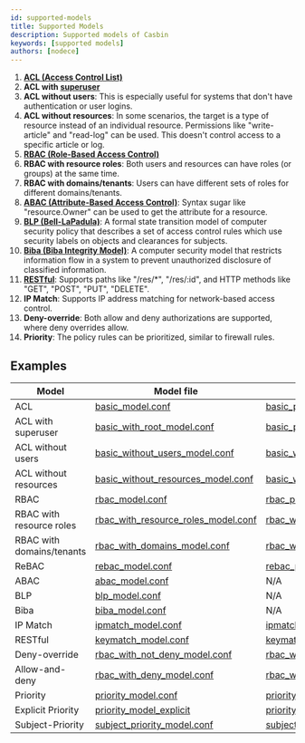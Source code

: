 ```yaml
---
id: supported-models
title: Supported Models
description: Supported models of Casbin
keywords: [supported models]
authors: [nodece]
---
```


1. [**ACL (Access Control List)**](https://en.wikipedia.org/wiki/Access_control_list)
2. **ACL with [superuser](https://en.wikipedia.org/wiki/Superuser)**
3. **ACL without users**: This is especially useful for systems that don't have authentication or user logins.
4. **ACL without resources**: In some scenarios, the target is a type of resource instead of an individual resource. Permissions like "write-article" and "read-log" can be used. This doesn't control access to a specific article or log.
5. **[RBAC (Role-Based Access Control)](https://en.wikipedia.org/wiki/Role-based_access_control)**
6. **RBAC with resource roles**: Both users and resources can have roles (or groups) at the same time.
7. **RBAC with domains/tenants**: Users can have different sets of roles for different domains/tenants.
8. **[ABAC (Attribute-Based Access Control)](https://en.wikipedia.org/wiki/Attribute-Based_Access_Control)**: Syntax sugar like "resource.Owner" can be used to get the attribute for a resource.
9. **[BLP (Bell-LaPadula)](https://en.wikipedia.org/wiki/Bell%E2%80%93LaPadula_model)**: A formal state transition model of computer security policy that describes a set of access control rules which use security labels on objects and clearances for subjects.
10. **[Biba (Biba Integrity Model)](https://en.wikipedia.org/wiki/Biba_Model)**: A computer security model that restricts information flow in a system to prevent unauthorized disclosure of classified information.
11. **[RESTful](https://en.wikipedia.org/wiki/Representational_state_transfer)**: Supports paths like "/res/*", "/res/:id", and HTTP methods like "GET", "POST", "PUT", "DELETE".
12. **IP Match**: Supports IP address matching for network-based access control.
13. **Deny-override**: Both allow and deny authorizations are supported, where deny overrides allow.
14. **Priority**: The policy rules can be prioritized, similar to firewall rules.

## Examples

| Model                     | Model file                                                                                                                       | Policy file                                                                                                                      |
|---------------------------|----------------------------------------------------------------------------------------------------------------------------------|----------------------------------------------------------------------------------------------------------------------------------|
| ACL                       | [basic_model.conf](https://github.com/casbin/casbin/blob/master/examples/basic_model.conf)                                       | [basic_policy.csv](https://github.com/casbin/casbin/blob/master/examples/basic_policy.csv)                                       |
| ACL with superuser        | [basic_with_root_model.conf](https://github.com/casbin/casbin/blob/master/examples/basic_with_root_model.conf)                   | [basic_policy.csv](https://github.com/casbin/casbin/blob/master/examples/basic_policy.csv)                                       |
| ACL without users         | [basic_without_users_model.conf](https://github.com/casbin/casbin/blob/master/examples/basic_without_users_model.conf)           | [basic_without_users_policy.csv](https://github.com/casbin/casbin/blob/master/examples/basic_without_users_policy.csv)           |
| ACL without resources     | [basic_without_resources_model.conf](https://github.com/casbin/casbin/blob/master/examples/basic_without_resources_model.conf)   | [basic_without_resources_policy.csv](https://github.com/casbin/casbin/blob/master/examples/basic_without_resources_policy.csv)   |
| RBAC                      | [rbac_model.conf](https://github.com/casbin/casbin/blob/master/examples/rbac_model.conf)                                         | [rbac_policy.csv](https://github.com/casbin/casbin/blob/master/examples/rbac_policy.csv)                                         |
| RBAC with resource roles  | [rbac_with_resource_roles_model.conf](https://github.com/casbin/casbin/blob/master/examples/rbac_with_resource_roles_model.conf) | [rbac_with_resource_roles_policy.csv](https://github.com/casbin/casbin/blob/master/examples/rbac_with_resource_roles_policy.csv) |
| RBAC with domains/tenants | [rbac_with_domains_model.conf](https://github.com/casbin/casbin/blob/master/examples/rbac_with_domains_model.conf)               | [rbac_with_domains_policy.csv](https://github.com/casbin/casbin/blob/master/examples/rbac_with_domains_policy.csv)               |
| ReBAC                     | [rebac_model.conf](https://github.com/casbin/casbin/blob/master/examples/rebac_model.conf)                                       | [rebac_policy.csv](https://github.com/casbin/casbin/blob/master/examples/rebac_policy.csv)                                       |
| ABAC                      | [abac_model.conf](https://github.com/casbin/casbin/blob/master/examples/abac_model.conf)                                         | N/A                                                                                                                              |
| BLP                       | [blp_model.conf](https://github.com/casbin/casbin/blob/master/examples/blp_model.conf)                                           | N/A                                                                                                                              |
| Biba                      | [biba_model.conf](https://github.com/casbin/casbin/blob/master/examples/biba_model.conf)                                         | N/A                                                                                                                              |
| IP Match                  | [ipmatch_model.conf](https://github.com/casbin/casbin/blob/master/examples/ipmatch_model.conf)                                   | [ipmatch_policy.csv](https://github.com/casbin/casbin/blob/master/examples/ipmatch_policy.csv)                                   |
| RESTful                   | [keymatch_model.conf](https://github.com/casbin/casbin/blob/master/examples/keymatch_model.conf)                                 | [keymatch_policy.csv](https://github.com/casbin/casbin/blob/master/examples/keymatch_policy.csv)                                 |
| Deny-override             | [rbac_with_not_deny_model.conf](https://github.com/casbin/casbin/blob/master/examples/rbac_with_not_deny_model.conf)             | [rbac_with_deny_policy.csv](https://github.com/casbin/casbin/blob/master/examples/rbac_with_deny_policy.csv)                     |
| Allow-and-deny            | [rbac_with_deny_model.conf](https://github.com/casbin/casbin/blob/master/examples/rbac_with_deny_model.conf)                     | [rbac_with_deny_policy.csv](https://github.com/casbin/casbin/blob/master/examples/rbac_with_deny_policy.csv)                     |
| Priority                  | [priority_model.conf](https://github.com/casbin/casbin/blob/master/examples/priority_model.conf)                                 | [priority_policy.csv](https://github.com/casbin/casbin/blob/master/examples/priority_policy.csv)                                 |
| Explicit Priority         | [priority_model_explicit](https://github.com/casbin/casbin/blob/master/examples/priority_model_explicit.conf)                    | [priority_policy_explicit.csv](https://github.com/casbin/casbin/blob/master/examples/priority_policy_explicit.csv)               |
| Subject-Priority          | [subject_priority_model.conf](https://github.com/casbin/casbin/blob/master/examples/subject_priority_model.conf)                 | [subject_priority_policyl.csv](https://github.com/casbin/casbin/blob/master/examples/subject_priority_policy.csv)                |
